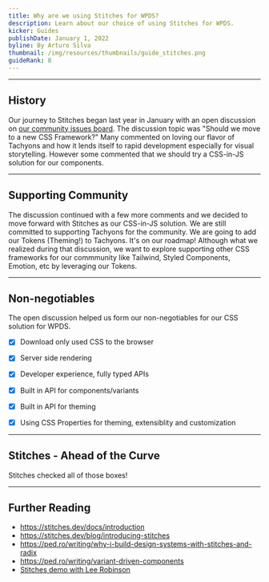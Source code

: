 ```yaml
---
title: Why are we using Stitches for WPDS?
description: Learn about our choice of using Stitches for WPDS.
kicker: Guides
publishDate: January 1, 2022
byline: By Arturo Silva
thumbnail: /img/resources/thumbnails/guide_stitches.png
guideRank: 8
---
```


---

## History

Our journey to Stitches began last year in January with an open discussion on [our community issues board](https://github.com/WPMedia/site-components/issues/584). The discussion topic was "Should we move to a new CSS Framework?" Many commented on loving our flavor of Tachyons and how it lends itself to rapid development especially for visual storytelling. However some commented that we should try a CSS-in-JS solution for our components.

---

## Supporting Community

The discussion continued with a few more comments and we decided to move forward with Stitches as our CSS-in-JS solution. We are still committed to supporting Tachyons for the community. We are going to add our Tokens (Theming!) to Tachyons. It's on our roadmap! Although what we realized during that discussion, we want to explore supporting other CSS frameworks for our commmunity like Tailwind, Styled Components, Emotion, etc by leveraging our Tokens.

---

## Non-negotiables

The open discussion helped us form our non-negotiables for our CSS solution for WPDS.

- [x] Download only used CSS to the browser

- [x] Server side rendering

- [x] Developer experience, fully typed APIs

- [x] Built in API for components/variants

- [x] Built in API for theming

- [x] Using CSS Properties for theming, extensiblity and customization

---

## Stitches - Ahead of the Curve

Stitches checked all of those boxes!

---

## Further Reading

- https://stitches.dev/docs/introduction
- https://stitches.dev/blog/introducing-stitches
- https://ped.ro/writing/why-i-build-design-systems-with-stitches-and-radix
- https://ped.ro/writing/variant-driven-components
- [Stitches demo with Lee Robinson](https://www.youtube.com/watch?t=1471&v=Gw28VgyKGkw&feature=youtu.be)

